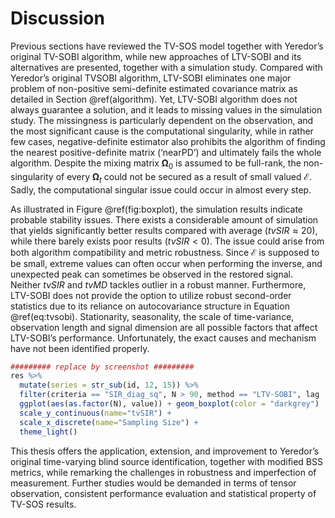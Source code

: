 # Discussion {#discussion}

Previous sections have reviewed the TV-SOS model together with Yeredor's original TV-SOBI algorithm, while new approaches of LTV-SOBI and its alternatives are presented, together with a simulation study. Compared with Yeredor's original TVSOBI algorithm, LTV-SOBI eliminates one major problem of non-positive semi-definite estimated covariance matrix as detailed in Section \@ref(algorithm). Yet, LTV-SOBI algorithm does not always guarantee a solution, and it leads to missing values in the simulation study. The missingness is particularly dependent on the observation, and the most significant cause is the computational singularity, while in rather few cases, negative-definite estimator also prohibits the algorithm of finding the nearest positive-definite matrix ('nearPD') and ultimately fails the whole algorithm. Despite the mixing matrix $\boldsymbol \Omega_0$ is assumed to be full-rank, the non-singularity of every $\boldsymbol \Omega_t$ could not be secured as a result of small valued $\boldsymbol{\mathcal E}$. Sadly, the computational singular issue could occur in almost every step.

As illustrated in Figure \@ref(fig:boxplot), the simulation results indicate probable stability issues. There exists a considerable amount of simulation that yields significantly better results compared with average ($tvSIR \approx 20$), while there barely exists poor results ($tvSIR < 0$). The issue could arise from both algorithm compatibility and metric robustness. Since $\boldsymbol{\mathcal E}$ is supposed to be small, extreme values can often occur when performing the inverse, and unexpected peak can sometimes be observed in the restored signal. Neither $tvSIR$ and $tvMD$ tackles outlier in a robust manner. Furthermore, LTV-SOBI does not provide the option to utilize robust second-order statistics due to its reliance on autocovariance structure in Equation \@ref(eq:tvsobi). Stationarity, seasonality, the scale of time-variance, observation length and signal dimension are all possible factors that affect LTV-SOBI's performance. Unfortunately, the exact causes and mechanism have not been identified properly.

```r

######### replace by screenshot #########
res %>% 
  mutate(series = str_sub(id, 12, 15)) %>%
  filter(criteria == "SIR_diag_sq", N > 90, method == "LTV-SOBI", lag != 1, series == "E5N5") %>%
  ggplot(aes(as.factor(N), value)) + geom_boxplot(color = "darkgrey")  +
  scale_y_continuous(name="tvSIR") +
  scale_x_discrete(name="Sampling Size") +
  theme_light()
```

This thesis offers the application, extension, and improvement to Yeredor's original time-varying blind source identification, together with modified BSS metrics, while remarking the challenges in robustness and imperfection of measurement. Further studies would be demanded in terms of tensor observation, consistent performance evaluation and statistical property of TV-SOS results.